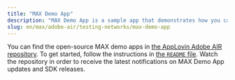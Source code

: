```yaml
---
title: "MAX Demo App"
description: "MAX Demo App is a sample app that demonstrates how you can integrate MAX into your mobile apps."
slug: en/max/adobe-air/testing-networks/max-demo-app
---
```


<MaxDemoApp />

You can find the open-source MAX demo apps in [the AppLovin Adobe AIR repository](https://github.com/AppLovin/AppLovin-MAX-AIR).
To get started, follow the instructions in [the `README` file](https://github.com/AppLovin/AppLovin-MAX-AIR/blob/master/README.md).
Watch the repository in order to receive the latest notifications on MAX Demo App updates and <Abbr>SDK</Abbr> releases.
